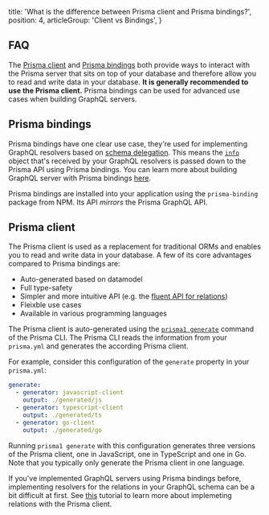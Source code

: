 
  title: 'What is the difference between Prisma client and Prisma bindings?',
  position: 4,
  articleGroup: 'Client vs Bindings',
}

## FAQ

The [Prisma client](/prisma-client) and [Prisma bindings](https://github.com/prisma/prisma-binding) both provide ways to interact with the Prisma server that sits on top of your database and therefore allow you to read and write data in your database. **It is generally recommended to use the Prisma client.** Prisma bindings can be used for advanced use cases when building GraphQL servers.

## Prisma bindings

Prisma bindings have one clear use case, they're used for implementing GraphQL resolvers based on [schema delegation](https://www.prisma.io/blog/graphql-schema-stitching-explained-schema-delegation-4c6caf468405). This means the [`info`](https://www.prisma.io/blog/graphql-server-basics-demystifying-the-info-argument-in-graphql-resolvers-6f26249f613a) object that's received by your GraphQL resolvers is passed down to the Prisma API using Prisma bindings. You can learn more about building GraphQL server with Prisma bindings [here](prb1).

Prisma bindings are installed into your application using the `prisma-binding` package from NPM. Its API _mirrors_ the Prisma GraphQL API.

## Prisma client

The Prisma client is used as a replacement for traditional ORMs and enables you to read and write data in your database. A few of its core advantages compared to Prisma bindings are:

- Auto-generated based on datamodel
- Full type-safety
- Simpler and more intuitive API (e.g. the [fluent API for relations](rsc2#relations))
- Fleixble use cases
- Available in various programming languages

The Prisma client is auto-generated using the [`prisma1 generate`](xcv2) command of the Prisma CLI. The Prisma CLI reads the information from your `prisma.yml` and generates the according Prisma client.

For example, consider this configuration of the `generate` property in your `prisma.yml`:

```yml
generate:
  - generator: javascript-client
    output: ./generated/js
  - generator: typescript-client
    output: ./generated/ts
  - generator: go-client
    output: ./generated/go
```

Running `prisma1 generate` with this configuration generates three versions of the Prisma client, one in JavaScript, one in TypeScript and one in Go. Note that you typically only generate the Prisma client in one language.

<Info>

If you've implemented GraphQL servers using Prisma bindings before, implementing resolvers for the relations in your GraphQL schema can be a bit difficult at first. See [this](https://www.prisma.io/tutorials/a-guide-to-common-resolver-patterns-ct08/#scenario:-implementing-relations-with-prisma-client) tutorial to learn more about implemeting relations with the Prisma client.

</Info>
